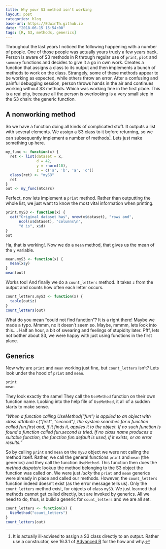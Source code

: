 ```yaml
---
title: Why your S3 method isn't working
layout: post
categories: blog
base-url: https://EdwinTh.github.io
date: "2018-06-15 15:54:00"
tags: [R, S3, methods, generics]
---
```

Throughout the last years I noticed the following happening with a number of people. One of those people was actually yours truely a few years back. Person is aware of S3 methods in R through regular use of `print`, `plot` and `summary` functions and decides to give it a go in own work. Creates a function that assigns a class to its output and then implements a bunch of methods to work on the class. Strangely, some of these methods appear to be working as expected, while others throw an error. After a confusing and painful debugging session, person throws hands in the air and continues working without S3 methods. Which was working fine in the first place. This is a real pity, because all the person is overlooking is a very small step in the S3 chain: the generic function.

## A nonworking method

So we have a function doing all kinds of complicated stuff. It outputs a list with several elements. We assign a S3 class to it before returning, so we can subsequently implement a number of methods[^1]. Lets just make something up here.

```r
my_func <- function(x) {
  ret <- list(dataset = x, 
              d = 42, 
              y = rnorm(10), 
              z = c('a', 'b', 'a', 'c'))
  class(ret) <- "myS3"
  ret
}
out <- my_func(mtcars)
```

Perfect, now lets implement a `print` method. Rather than outputting the whole list, we just want to know the most vital information when printing.

```r
print.myS3 <- function(x) {
  cat("Original dataset has", nrow(x$dataset), "rows and",
      ncol(x$dataset), "columns\n", 
      "d is", x$d)
}
out
```

Ha, that is working!. Now we do a `mean` method, that gives us the mean of the `y` variable.

```r
mean.myS3 <- function(x) {
  mean(x$y)
}
mean(out)
```

Works too! And finally we do a `count_letters` method. It takes `z` from the output and counts how often each letter occurs.

```r
count_letters.myS3 <- function(x) {
  table(out$z)
}
count_letters(out)
```

What do you mean "could not find function"? It is a right there! Maybe we made a typo. Mmmm, no it doesn't seem so. Maybe, mmmm, lets look into this.... Half an hour, a bit of swearing and feelings of stupidity later. Pfff, lets not bother about S3, we were happy with just using functions in the first place.

## Generics

Now why are `print` and `mean` working just fine, but `count_letters` isn't? Lets look under the hood of `print` and `mean`.

```r
print
mean
```

They look exactly the same! They call the `UseMethod` function on their own function name. Looking into the help file of `UseMethod`, it all of a sudden starts to make sense. 

*"When a function calling UseMethod("fun") is applied to an object with class attribute c("first", "second"), the system searches for a function called fun.first and, if it finds it, applies it to the object. If no such function is found a function called fun.second is tried. If no class name produces a suitable function, the function fun.default is used, if it exists, or an error results."*

So by calling `print` and `mean` on the `myS3` object we were not calling the method itself. Rather, we call the general functions `print` and `mean` (the generics) and they call the function `UseMethod`. This function then does the *method dispatch*: lookup the method belonging to the S3 object the function was called on. We were just *lucky* the `print` and `mean` generics were already in place and called our methods. However, the `count_letters` function indeed doesn't exist (as the error message tells us). Only the `count_letters` method exist, for objects of class `myS3`. We just learned that methods cannot get called directly, but are invoked by generics. All we need to do, thus, is build a generic for `count_letters` and we are all set.

```r
count_letters <- function(x) {
  UseMethod("count_letters")
}
count_letters(out)
```

[^1]: It is actually ill-advised to assign a S3 class directly to an output. Rather use a constructor, see 16.3.1 of [Advanced R](https://adv-r.hadley.nz/s3.html) for the how and why.
